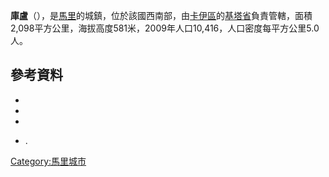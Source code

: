 '''庫盧'''（{{lang-fr|Koulou}}），是[[馬里|馬里]]的城鎮，位於該國西南部，由[[卡伊區|卡伊區]]的[[基塔省|基塔省]]負責管轄，面積2,098平方公里，海拔高度581米，2009年人口10,416，人口密度每平方公里5.0人。

==參考資料==
*{{citation
 |url         = http://instat.gov.ml/documentation/kayes.pdf
 |publisher   = République de Mali: Institut National de la Statistique
 |title       = Resultats Provisoires RGPH 2009 (Région de Kayes)
 |language    = fr
 |deadurl     = yes
 |archiveurl  = https://www.webcitation.org/6AnXrhnbD?url=http://instat.gov.ml/documentation/kayes.pdf
 |archivedate = 2012-09-19
}}
*{{citation|contribution=Common and Fundamental Operational Datasets Registry: Mali |publisher=United Nations Office for the Coordination of Humanitarian Affairs |url=http://cod.humanitarianresponse.info/country-region/mali |deadurl=yes |archiveurl=https://web.archive.org/web/20121214211137/http://cod.humanitarianresponse.info/country-region/Mali |archivedate=2012-12-14 }}
*{{citation |title=Communes de la Région de Kayes |publisher=Ministère de l’administration territoriale et des collectivités locales, République du Mali |url=http://www.matcl.gov.ml/pdf/ComRegKayes.pdf |language=fr |deadurl=yes |archiveurl=https://www.webcitation.org/6AnYG9eqc?url=http://www.matcl.gov.ml/pdf/ComRegKayes.pdf |archivedate=2012-09-19 }}
*{{citation | title=Plan de Sécurité Alimentaire Commune Rurale de Koulou 2007-2011 | publisher=Commissariat à la Sécurité Alimentaire, République du Mali, USAID-Mali | year=2006 | url=http://www.aec.msu.edu/fs2/mali_fd_strtgy/plans/kayes/kita/psa_koulou.pdf | language=fr | deadurl=yes | archiveurl=https://web.archive.org/web/20120830044149/http://www.aec.msu.edu/fs2/mali_fd_strtgy/plans/kayes/kita/psa_koulou.pdf | archivedate=2012年8月30日 | df= }}.

{{Coord|12|13|36|N|9|57|51|W|display=title}}

{{卡伊區}}

[[Category:馬里城市|Category:馬里城市]]


{{Mali-geo-stub}}